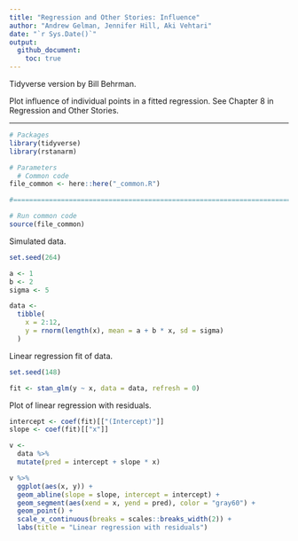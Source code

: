 ```yaml
---
title: "Regression and Other Stories: Influence"
author: "Andrew Gelman, Jennifer Hill, Aki Vehtari"
date: "`r Sys.Date()`"
output:
  github_document:
    toc: true
---
```

Tidyverse version by Bill Behrman.

Plot influence of individual points in a fitted regression. See
Chapter 8 in Regression and Other Stories.

-------------

```r
# Packages
library(tidyverse)
library(rstanarm)

# Parameters
  # Common code
file_common <- here::here("_common.R")

#===============================================================================

# Run common code
source(file_common)
```

Simulated data.

```r
set.seed(264)

a <- 1
b <- 2
sigma <- 5

data <- 
  tibble(
    x = 2:12,
    y = rnorm(length(x), mean = a + b * x, sd = sigma)
  )
```

Linear regression fit of data.

```r
set.seed(148)

fit <- stan_glm(y ~ x, data = data, refresh = 0)
```

Plot of linear regression with residuals.

```r
intercept <- coef(fit)[["(Intercept)"]]
slope <- coef(fit)[["x"]]

v <- 
  data %>% 
  mutate(pred = intercept + slope * x)

v %>% 
  ggplot(aes(x, y)) +
  geom_abline(slope = slope, intercept = intercept) +
  geom_segment(aes(xend = x, yend = pred), color = "gray60") +
  geom_point() +
  scale_x_continuous(breaks = scales::breaks_width(2)) +
  labs(title = "Linear regression with residuals")
```



